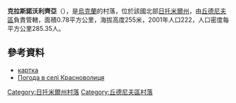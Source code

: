 {{coord|50|1|56|N|28|0|44|E|scale:30000|display=title}}

'''克拉斯諾沃利齊亞'''（{{lang-uk|Красноволиця}}），是[[烏克蘭|烏克蘭]]的村落，位於該國北部[[日托米爾州|日托米爾州]]，由[[丘德尼夫區|丘德尼夫區]]負責管轄，面積0.78平方公里，海拔高度255米，2001年人口222，人口密度每平方公里285.35人。

==參考資料== 
*[http://gska2.rada.gov.ua/pls/z7502/A005?rdat1=12.02.2010&rf7571=10892 картка]{{dead link|date=2017年11月 |bot=InternetArchiveBot |fix-attempted=yes }}
* [http://weather.in.ua/ua/zhitomirskaja/12071 Погода в селі Красноволиця] {{Wayback|url=http://weather.in.ua/ua/zhitomirskaja/12071 |date=20111219160219 }}

{{DEFAULTSORT:Красноволиця}}
[[Category:日托米爾州村落|Category:日托米爾州村落]]
[[Category:丘德尼夫區村落|Category:丘德尼夫區村落]]


{{Zhytomyr-geo-stub}}